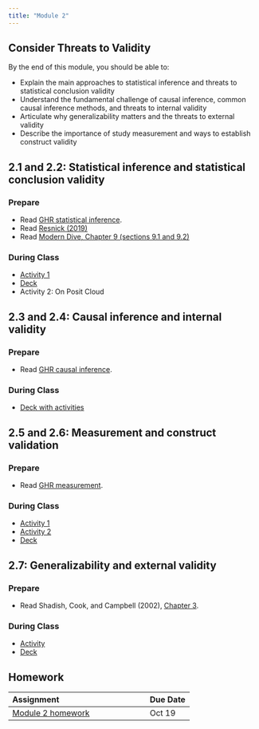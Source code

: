 ```yaml
---
title: "Module 2"
---
```


## Consider Threats to Validity

By the end of this module, you should be able to:

* Explain the main approaches to statistical inference and threats to statistical conclusion validity
* Understand the fundamental challenge of causal inference, common causal inference methods, and threats to internal validity
* Articulate why generalizability matters and the threats to external validity
* Describe the importance of study measurement and ways to establish construct validity

## 2.1 and 2.2: Statistical inference and statistical conclusion validity

### Prepare

* Read [GHR statistical inference](https://ericpgreen.github.io/ghr_ebook/statinference.html){target="_blank"}.
* Read [Resnick (2019)](https://www.vox.com/latest-news/2019/3/22/18275913/statistical-significance-p-values-explained){target="_blank"}
* Read [Modern Dive, Chapter 9 (sections 9.1 and 9.2)](https://moderndive.com/9-hypothesis-testing.html#nhst-conclusion){target="_blank"}

### During Class

* [Activity 1](https://docs.google.com/document/d/1beOhGCdEdwXHM6l1T8KDmnIPOm84vAQ8oEOxgbnH8g4/edit?usp=sharing){target="_blank"}
* [Deck](https://drive.google.com/file/d/1QwgUMqNcU56PmwSXARDdr-0euefgBvQm/view?usp=drive_link){target="_blank"}
* Activity 2: On Posit Cloud

## 2.3 and 2.4: Causal inference and internal validity

### Prepare

* Read [GHR causal inference](https://ericpgreen.github.io/ghr_ebook/causalinference.html){target="_blank"}.

### During Class

* [Deck with activities](activities/2.3_causal-inference.html){target="_blank"}

## 2.5 and 2.6: Measurement and construct validation

### Prepare

* Read [GHR measurement](https://ericpgreen.github.io/ghr_ebook/construct.html){target="_blank"}.

### During Class

* [Activity 1](https://docs.google.com/document/d/1My6M1S2tDFW9XPtXNtSes-Fv7ACtVlRcLSqArUWlIXA/edit?usp=sharing){target="_blank"}
* [Activity 2](https://docs.google.com/document/d/1IQRcc2gUqoIFOB1ikrofQnDIqG7TNY3YOX6_bzvxM30/edit?usp=sharing){target="_blank"}
* [Deck](https://drive.google.com/file/d/13URJWguj-Zbsnvqp-A5iJIxlH3L5Z20q/view?usp=drive_link){target="_blank"}

## 2.7: Generalizability and external validity

### Prepare

* Read Shadish, Cook, and Campbell (2002), [Chapter 3](https://moodle2.units.it/pluginfile.php/132646/mod_resource/content/1/Estratto_ShadishCookCampbellExperimental2002.pdf){target="_blank"}.

### During Class

* [Activity](https://docs.google.com/document/d/1dQj4-GvdXqNN0ANUPVbf2UPrkJWSheMVWKt4pJUjgBY/edit?usp=sharing){target="_blank"}
* [Deck](https://drive.google.com/file/d/1B5m90w-R6bGBsxCHjKANyRHbrfF7_0oC/view?usp=sharing){target="_blank"}




## Homework

| Assignment                    | Due Date |
|:------------------------------|:---------|
| [Module 2 homework](https://docs.google.com/document/d/1DV30QSgUJCVVAIO488k5Ckl5CseCWV_zexasF9T9x4s/edit?usp=sharing){target="_blank"}            | Oct 19      |

